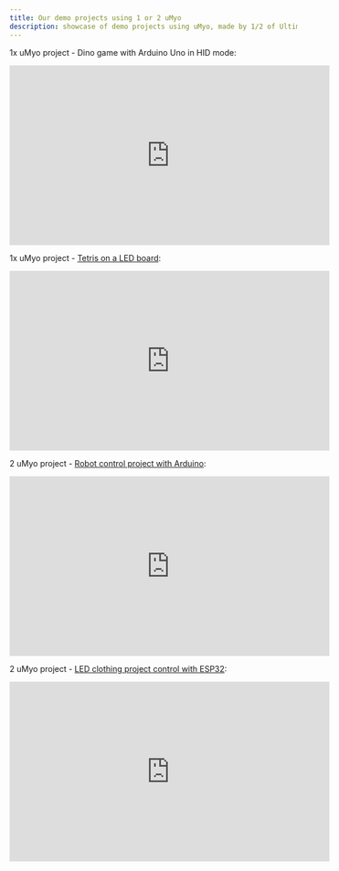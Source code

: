 ```yaml
---
title: Our demo projects using 1 or 2 uMyo
description: showcase of demo projects using uMyo, made by 1/2 of Ultimate Robotics team
---
```


1x uMyo project - Dino game with Arduino Uno in HID mode: 

<iframe width="560" height="315" src="https://www.youtube.com/embed/7oSa8IBGPEU?si=jiGDx67a-6UTg_Kt" title="YouTube video player" frameborder="0" allow="accelerometer; autoplay; clipboard-write; encrypted-media; gyroscope; picture-in-picture; web-share" referrerpolicy="strict-origin-when-cross-origin" allowfullscreen></iframe>

1x uMyo project - [Tetris on a LED board](https://www.hackster.io/Frogolina/tetris-on-a-led-board-controlled-with-umyo-emg-sensor-e69e7c):

<iframe width="560" height="315" src="https://www.youtube.com/embed/cWrciVt_IpI?si=l360_MowBw0d9_yg" title="YouTube video player" frameborder="0" allow="accelerometer; autoplay; clipboard-write; encrypted-media; gyroscope; picture-in-picture; web-share" referrerpolicy="strict-origin-when-cross-origin" allowfullscreen></iframe>

2 uMyo project - [Robot control project with Arduino](https://www.hackster.io/the_3d6/robot-controlled-with-muscles-via-radio-enabled-emg-sensors-e49720):

<iframe width="560" height="315" src="https://www.youtube.com/embed/u8MU-UO8t9Y?si=OS69Th8AxAQSb8-9" title="YouTube video player" frameborder="0" allow="accelerometer; autoplay; clipboard-write; encrypted-media; gyroscope; picture-in-picture; web-share" referrerpolicy="strict-origin-when-cross-origin" allowfullscreen></iframe>

2 uMyo project - [LED clothing project control with ESP32](https://www.hackster.io/frogolina/led-clothes-controlled-by-emg-d487da):

<iframe width="560" height="315" src="https://www.youtube.com/embed/zGXU06oh16o?si=D82nIJ8kNLPhcf0O" title="YouTube video player" frameborder="0" allow="accelerometer; autoplay; clipboard-write; encrypted-media; gyroscope; picture-in-picture; web-share" referrerpolicy="strict-origin-when-cross-origin" allowfullscreen></iframe>



